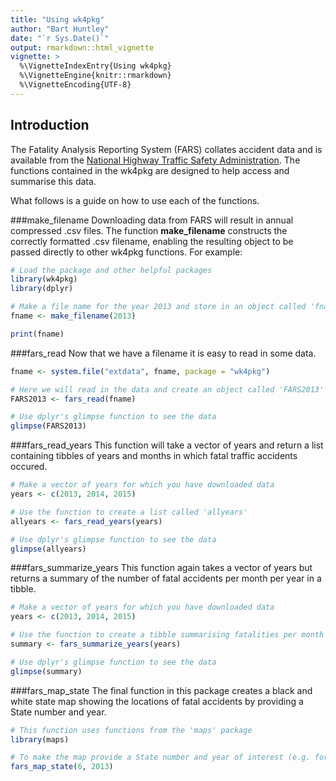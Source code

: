 ```yaml
---
title: "Using wk4pkg"
author: "Bart Huntley"
date: "`r Sys.Date()`"
output: rmarkdown::html_vignette
vignette: >
  %\VignetteIndexEntry{Using wk4pkg}
  %\VignetteEngine{knitr::rmarkdown}
  %\VignetteEncoding{UTF-8}
---
```


## Introduction
The Fatality Analysis Reporting System (FARS) collates accident data and is available from the [National Highway Traffic Safety Administration](https://www.nhtsa.gov/research-data/fatality-analysis-reporting-system-fars). The functions contained in the wk4pkg are designed to help access and summarise this data.

What follows is a guide on how to use each of the functions.

###make_filename
Downloading data from FARS will result in annual compressed .csv files. The function **make_filename** constructs the correctly formatted .csv filename, enabling the resulting object to be passed directly to other wk4pkg functions. For example:
```r
# Load the package and other helpful packages
library(wk4pkg)
library(dplyr)

# Make a file name for the year 2013 and store in an object called 'fname'
fname <- make_filename(2013)

print(fname)
```


###fars_read
Now that we have a filename it is easy to read in some data.
```r
fname <- system.file("extdata", fname, package = "wk4pkg")
```

```r
# Here we will read in the data and create an object called 'FARS2013'
FARS2013 <- fars_read(fname)

# Use dplyr's glimpse function to see the data
glimpse(FARS2013)
```

###fars_read_years
This function will take a vector of years and return a list containing tibbles of years and months in which fatal traffic accidents occured.
```r
# Make a vector of years for which you have downloaded data
years <- c(2013, 2014, 2015)

# Use the function to create a list called 'allyears'
allyears <- fars_read_years(years)

# Use dplyr's glimpse function to see the data
glimpse(allyears)

```


###fars_summarize_years
This function again takes a vector of years but returns a summary of the number of fatal accidents per month per year in a tibble.
```r
# Make a vector of years for which you have downloaded data
years <- c(2013, 2014, 2015)

# Use the function to create a tibble summarising fatalities per month
summary <- fars_summarize_years(years)

# Use dplyr's glimpse function to see the data
glimpse(summary)
```

###fars_map_state
The final function in this package creates a black and white state map showing the locations of fatal accidents by providing a State number and year.
```r
# This function uses functions from the 'maps' package
library(maps)

# To make the map provide a State number and year of interest (e.g. for fatalities in California in 2013)
fars_map_state(6, 2013)
```














